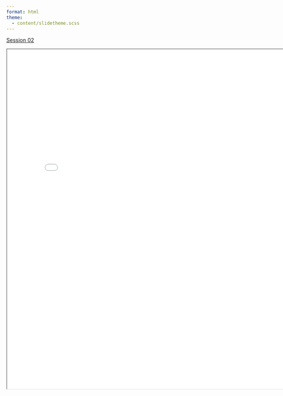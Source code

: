 ```yaml
---
format: html
theme: 
  - content/slidetheme.scss
---
```


[Session 02](content/02/index.html){style=".external target"}

<iframe src="content/02/index.html" width="800" height="900">

</iframe>
